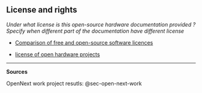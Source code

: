 ## License and rights

*Under what license is this open-source hardware documentation provided ? Specify when different part of the documentation have different license*

-   [Comparison of free and open-source software licences](https://en.wikipedia.org/wiki/Comparison_of_free_and_open-source_software_licences)

-   [license of open hardware projects](https://opensource.com/law/15/2/intro-open-hardware-licensing#:~:text=Open%20source%20hardware%20is%20hardware,on%20their%20hardware%20at%20all.)

------------------------------------------------------------------------

**Sources**

OpenNext work project resutls: @sec-open-next-work
